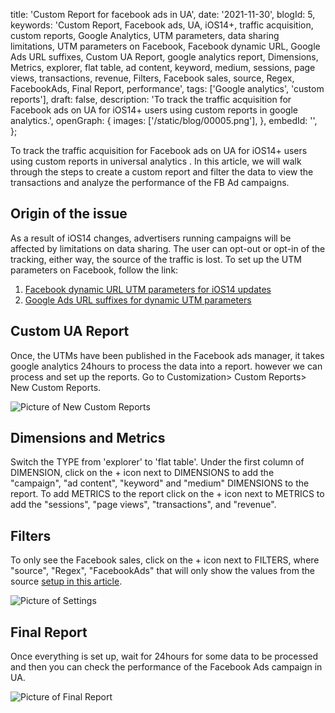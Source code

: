   title: 'Custom Report for facebook ads in UA',
  date: '2021-11-30',
  blogId: 5,
  keywords:
    'Custom Report, Facebook ads, UA, iOS14+, traffic acquisition, custom reports, Google Analytics, UTM parameters, data sharing limitations, UTM parameters on Facebook, Facebook dynamic URL, Google Ads URL suffixes, Custom UA Report, google analytics report, Dimensions, Metrics, explorer, flat table, ad content, keyword, medium, sessions, page views, transactions, revenue, Filters, Facebook sales, source, Regex, FacebookAds, Final Report, performance',
  tags: ['Google analytics', 'custom reports'],
  draft: false,
  description:
    'To track the traffic acquisition for Facebook ads on UA for iOS14+ users using custom reports in google analytics.',
  openGraph: {
    images: ['/static/blog/00005.png'],
  },
  embedId: '',
};

To track the traffic acquisition for Facebook ads on UA for iOS14+ users using custom reports in universal analytics . In this article, we will walk through the steps to create a custom report and filter the data to view the transactions and analyze the performance of the FB Ad campaigns.

## Origin of the issue

As a result of iOS14 changes, advertisers running campaigns will be affected by limitations on data sharing. The user can opt-out or opt-in of the tracking, either way, the source of the traffic is lost. To set up the UTM parameters on Facebook, follow the link:

1. [Facebook dynamic URL UTM parameters for iOS14 updates](/blog/facebook/facebook-dynamic-url-utm-parameters-for-ios14-updates)
2. [Google Ads URL suffixes for dynamic UTM parameters](/blog/google-ads/google-ads-url-suffixes-utm-for-dynamic-paramters)

## Custom UA Report

Once, the UTMs have been published in the Facebook ads manager, it takes google analytics 24hours to process the data into a report. however we can process and set up the reports. Go to Customization> Custom Reports> New Custom Reports.

![Picture of New Custom Reports](/static/blog/00005_1.png)

## Dimensions and Metrics

Switch the TYPE from 'explorer' to 'flat table'. Under the first column of DIMENSION, click on the + icon next to DIMENSIONS to add the "campaign", "ad content", "keyword" and "medium" DIMENSIONS to the report. To add METRICS to the report click on the + icon next to METRICS to add the "sessions", "page views", "transactions", and "revenue".

## Filters

To only see the Facebook sales, click on the + icon next to FILTERS, where "source", "Regex", "FacebookAds" that will only show the values from the source [setup in this article](/blog/facebook/facebook-dynamic-url-utm-parameters-for-ios14-updates).

![Picture of Settings](/static/blog/00005_2.png)

## Final Report

Once everything is set up, wait for 24hours for some data to be processed and then you can check the performance of the Facebook Ads campaign in UA.

![Picture of Final Report](/static/blog/00005_3.png)
